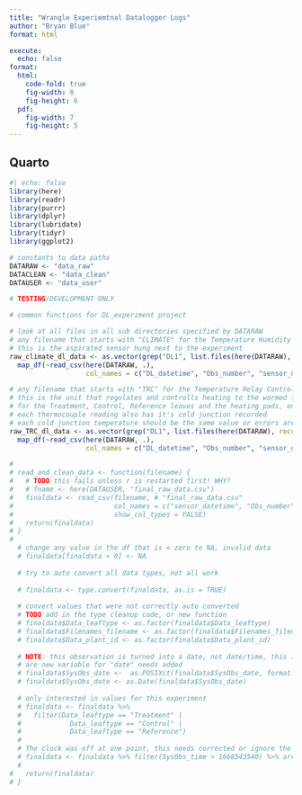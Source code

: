 ```yaml
---
title: "Wrangle Experiemtnal Datalogger Logs"
author: "Bryan Blue"
format: html

execute:
  echo: false
format: 
  html:
    code-fold: true
    fig-width: 8
    fig-height: 6
  pdf:
    fig-width: 7
    fig-height: 5
---
```


## Quarto


```r
#| echo: false
library(here)
library(readr)
library(purrr)
library(dplyr)
library(lubridate)
library(tidyr)
library(ggplot2)

# constants to data paths
DATARAW <- "data_raw"
DATACLEAN <- "data_clean"
DATAUSER <- "data_user"
```


```r
# TESTING/DEVELOPMENT ONLY

# common functions for DL_experiment project

# look at all files in all sub directories specified by DATARAW
# any filename that starts with "CLIMATE" for the Temperature Humidity Pressure sensor is read into a single df
# this is the aspirated sensor hung next to the experiment
raw_climate_dl_data <- as.vector(grep("DL1", list.files(here(DATARAW), recursive = TRUE, pattern = "^CLIMATE"), value = TRUE))  %>%
  map_df(~read_csv(here(DATARAW, .),
                   col_names = c("DL_datetime", "Obs_number", "sensor_datetime", "sensor_MAC", "temp_C", "RH", "pressure", "readings_averaged"),))

# any filename that starts with "TRC" for the Temperature Relay Control unit is read into a single df
# this is the unit that regulates and controlls heating to the warmed leaf, it also records temperatures
# for the Treatment, Control, Reference leaves and the heating pads, one is on and one is always off
# each thermocouple reading also has it's cold junction recorded
# each cold junction temperature should be the same value or errors are introduced among measurements
raw_TRC_dl_data <- as.vector(grep("DL1", list.files(here(DATARAW), recursive = TRUE, pattern = "^TRC"), value = TRUE))  %>%
  map_df(~read_csv(here(DATARAW, .),
                   col_names = c("DL_datetime", "Obs_number", "sensor_datetime", "sensor_MAC", "T1", "T2", "T3", "T4", "T5", "CJ1", "CJ2", "CJ3", "CJ4", "CJ5"),))

# 
# read_and_clean_data <- function(filename) {
#   # TODO this fails unless r is restarted first! WHY?
#   # fname <- here(DATAUSER, "final_raw_data.csv")
#   finaldata <- read_csv(filename, # "final_raw_data.csv"
#                         col_names = c("sensor_datetime", "Obs_number", "DL_datetime", "sensor_MAC", "temp_C", "RH", "pressure", "readings_averaged"),
#                         show_col_types = FALSE)
#   return(finaldata)
# }
# 
  # change any value in the df that is < zero to NA, invalid data
  # finaldata[finaldata < 0] <- NA
  
  # try to auto convert all data types, not all work
  
  # finaldata <- type.convert(finaldata, as.is = TRUE)
  
  # convert values that were not correctly auto converted
  # TODO add in the type cleanup code, or new function
  # finaldata$Data_leaftype <- as.factor(finaldata$Data_leaftype)
  # finaldata$Filenames_filename <- as.factor(finaldata$Filenames_filename)
  # finaldata$Data_plant_id <- as.factor(finaldata$Data_plant_id)
  
  # NOTE: this observation is turned into a date, not date/time, this is not correct
  # are new variable for "date" needs added
  # finaldata$SysObs_date <-  as.POSIXct(finaldata$SysObs_date, format = "%Y%m%d %H:%M:%S")
  # finaldata$SysObs_date <- as.Date(finaldata$SysObs_date)
  
  # only interested in values for this experiment
  # finaldata <- finaldata %>% 
  #   filter(Data_leaftype == "Treatment" |
  #            Data_leaftype == "Control" |
  #            Data_leaftype == "Reference") 
  # 
  # The clock was off at one point, this needs corrected or ignore the values
  # finaldata <- finaldata %>% filter(SysObs_time > 1668543540) %>% arrange(SysObs_date)
  # 
#   return(finaldata)
# }




```

